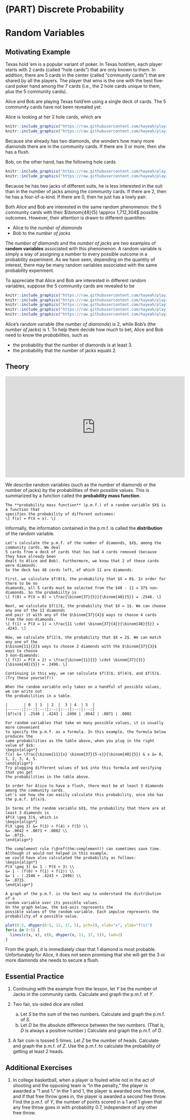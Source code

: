 # (PART) Discrete Probability {-}

# Random Variables {#rv}

## Motivating Example {-}

Texas hold 'em is a popular variant of poker. In Texas hold'em, each 
player starts with 2 cards (called "hole cards") that are only known to them. 
In addition, there are 5 cards in the center (called "community cards") that
are shared by all the players. The player that wins is the one with the 
best five-card poker hand among the 7 cards (i.e., the 2 hole cards unique to them, 
plus the 5 community cards). 

Alice and Bob are playing Texas hold'em using a single deck of cards. The 
5 community cards have not been revealed yet. 

Alice is looking at her 2 hole cards, which are

```r
knitr::include_graphics("https://raw.githubusercontent.com/hayeah/playing-cards-assets/master/png/queen_of_diamonds.png") 
knitr::include_graphics("https://raw.githubusercontent.com/hayeah/playing-cards-assets/master/png/3_of_diamonds.png")
```

Because she already has two diamonds, she wonders how many more diamonds 
there are in the community cards. If there are 3 or more, then she has a flush.

Bob, on the other hand, has the following hole cards 

```r
knitr::include_graphics("https://raw.githubusercontent.com/hayeah/playing-cards-assets/master/png/jack_of_clubs.png") 
knitr::include_graphics("https://raw.githubusercontent.com/hayeah/playing-cards-assets/master/png/jack_of_hearts.png")
```

Because he has two jacks of different suits, he is less interested 
in the suit than in the number of jacks among the community cards. If there are 2, 
then he has a four-of-a-kind. If there are 0, then he just has a lowly 
pair.

Both Alice and Bob are interested in the same random phenomenon: 
the 5 community cards with their 
$\binom{48}{5} \approx 1,712,304$ possible outcomes. 
However, their attention is drawn to different quantities:

- Alice to the _number of diamonds_
- Bob to the _number of jacks_

The _number of diamonds_ and the _number of jacks_ are two examples of **random variables** associated 
with this phenomenon. A random variable is simply a way of assigning a number to every 
possible outcome in a probability experiment. As we have seen, 
depending on the quantity of interest, there may be many random variables associated with the same 
probability experiment.

To appreciate that Alice and Bob are interested in different random variables, suppose the 
5 community cards are revealed to be

```r
knitr::include_graphics("https://raw.githubusercontent.com/hayeah/playing-cards-assets/master/png/4_of_hearts.png")
knitr::include_graphics("https://raw.githubusercontent.com/hayeah/playing-cards-assets/master/png/jack_of_diamonds.png")
knitr::include_graphics("https://raw.githubusercontent.com/hayeah/playing-cards-assets/master/png/4_of_clubs.png")
knitr::include_graphics("https://raw.githubusercontent.com/hayeah/playing-cards-assets/master/png/ace_of_spades.png")
knitr::include_graphics("https://raw.githubusercontent.com/hayeah/playing-cards-assets/master/png/8_of_diamonds.png")
```

Alice's random variable (the _number of diamonds_) is 2, 
while Bob's (the _number of jacks_) is 1. To help them decide how much to bet, 
Alice and Bob need to know the _probabilities_, such as

- the probability that the number of diamonds is at least 3.
- the probability that the number of jacks equals 2.

<!-- We can simulate the values that a random variable will take. -->

<!-- ```{r} -->
<!-- # define a standard deck of cards (A=1, J=11, Q=12, K=13) -->
<!-- cards <- data.frame( -->
<!--   rank=rep(1:13, 4), -->
<!--   suit=rep(c("C", "D", "H", "S"), each=13) -->
<!-- ) -->

<!-- # remove the 4 cards that Alice and Bob already have -->
<!-- remaining_cards <- cards[-c(11, 16, 25, 37), ] -->

<!-- # initialize vectors for storing the numbers of diamonds -->
<!-- numbers_of_diamonds <- c() -->

<!-- # repeat 10000 times -->
<!-- for (i in 1:10000) { -->
<!--   # simulate 5 community cards -->
<!--   samp <- sample(nrow(remaining_cards), size=5, replace=FALSE) -->
<!--   comm <- remaining_cards[samp, ] -->

<!--   # count up how many diamonds there are, add to the vector -->
<!--   numbers_of_diamonds <- c(numbers_of_diamonds, sum(comm$suit == "D")) -->
<!-- } -->

<!-- # tabulate the simulations -->
<!-- table(numbers_of_diamonds) -->
<!-- ``` -->

<!-- Probabilities such as these are how we ultimately describe random variables. -->


## Theory {-}

<iframe width="560" height="315" src="https://www.youtube.com/embed/Gm-6ccZ7OvM" frameborder="0" allow="accelerometer; autoplay; encrypted-media; gyroscope; picture-in-picture" allowfullscreen></iframe>

We describe random variables (such as the number of diamonds or the number of jacks) by the 
probabilities of their possible values. This is summarized by a function called the 
**probability mass function**.

```definition
The **probability mass function** (p.m.f.) of a random variable $X$ is a function that 
specifies the probability of different outcomes:
\[ f(x) = P(X = x). \]
```

Informally, the information contained in the p.m.f. is called the **distribution** of the 
random variable.

```example
Let's calculate the p.m.f. of the number of diamonds, $X$, among the community cards. We deal 
5 cards from a deck of cards that has had 4 cards removed (because they have already been 
dealt to Alice and Bob). Furthermore, we know that 2 of these cards were diamonds.
So the deck has 48 cards left, of which 11 are diamonds.

First, we calculate $f(0)$, the probability that $X = 0$. In order for there to be no 
diamonds, all 5 cards must be selected from the $48 - 11 = 37$ non-diamonds. So the probabiilty is 
\[ f(0) = P(X = 0) = \frac{\binom{37}{5}}{\binom{48}{5}} = .2546. \]

Next, we calculate $f(1)$, the probability that $X = 1$. We can choose any one of the 11 diamonds 
and pair it with any of the $\binom{37}{4}$ ways to choose 4 cards from the non-diamonds.
\[ f(1) = P(X = 1) = \frac{11 \cdot \binom{37}{4}}{\binom{48}{5}} = .4243. \]

Now, we calculate $f(2)$, the probability that $X = 2$. We can match any one of the 
$\binom{11}{2}$ ways to choose 2 diamonds with the $\binom{37}{3}$ ways to choose 
3 non-diamonds:
\[ f(2) = P(X = 2) = \frac{\binom{11}{2} \cdot \binom{37}{3}}{\binom{48}{5}} = .2496. \]

Continuing in this way, we can calculate $f(3)$, $f(4)$, and $f(5)$. (Try these yourself!)

When the random variable only takes on a handful of possible values, we can write out 
the probabilities in a table.

|       | 0  | 1  | 2  |  3 | 4  | 5  |
|------:|:--:|:--:|:--:|:--:|:--:|:--:|
|$f(x)$ | .2546 | .4243 | .2496 | .0642 | .0071 | .0002

For random variables that take on many possible values, it is usually more convenient 
to specify the p.m.f. as a formula. In this example, the formula below produces the 
same probabilities as the table above, when you plug in the right value of $x$:
\begin{align*}
f(x) &= \frac{\binom{11}{x} \binom{37}{5-x}}{\binom{48}{5}} & x &= 0, 1, 2, 3, 4, 5. 
\end{align*}
Try plugging different values of $x$ into this formula and verifying that you get 
the probabilities in the table above.
```

```example
In order for Alice to have a flush, there must be at least 3 diamonds among the community cards. 
Let's see how she can easily calculate this probability, once she has the p.m.f. $f(x)$.

In terms of the random variable $X$, the probability that there are at least 3 diamonds is 
$P(X \geq 3)$, which is 
\begin{align*} 
P(X \geq 3) &= f(3) + f(4) + f(5) \\
&= .0642 + .0071 + .0002 \\
&= .0715.
\end{align*}

The complement rule (\@ref(thm:complement)) can sometimes save time. Although it would not helped in this example, 
we could have also calculated the probability as follows:
\begin{align*}
P(X \geq 3) &= 1 - P(X < 3) \\
&= 1 - (f(0) + f(1) + f(2)) \\
&= 1 - (.2546 + .4243 + .2496) \\
&= .0715.
\end{align*}
```

```example
A graph of the p.m.f. is the best way to understand the distribution of a 
random variable over its possible values. 
On the graph below, the $x$-axis represents the 
possible values of the random variable. Each impulse represents the 
probability of a possible value.
```

```r
plot(0:5, dhyper(0:5, 11, 37, 5), pch=19, xlab="x", ylab="f(x)")
for(x in 0:5) {
  lines(c(x, x), c(0, dhyper(x, 11, 37, 5)), lwd=2)
}
```

From the graph, it is immediately clear that 1 diamond is most probable. 
Unfortunately for Alice, it does not seem promising that she will get the 
3 or more diamonds she needs to secure a flush.



## Essential Practice {-}

1. Continuing with the example from the lesson, let $Y$ be the number of Jacks in the community cards. Calculate and graph the p.m.f. of $Y$.

2. Two fair, six-sided dice are rolled.

    a. Let $S$ be the sum of the two numbers. Calculate and graph the p.m.f. of $S$.
    b. Let $D$ be the absolute difference between the two numbers. 
    (That is, $D$ is always a positive number.) Calculate and graph the p.m.f. of $D$.

3. A fair coin is tossed 5 times. Let $Z$ be the number of heads. Calculate and graph the p.m.f. of $Z$. 
Use the p.m.f. to calculate the probability of getting at least 2 heads.


## Additional Exercises {-}

1. In college basketball, when a player is fouled while not in the act of shooting and the opposing team is 
"in the penalty," the player is awarded a "1 and 1." In the 1 and 1, the player is awarded one free throw, 
and if that free throw goes in, the player is awarded a second free throw. Find the p.m.f. of $Y$, the 
number of points scored in a 1 and 1 given that any free throw goes in with probability $0.7$, independent of any 
other free throw.


